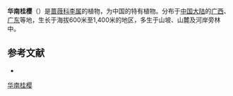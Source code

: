 {{Speciesbox
| genus = Prunus
| species = fordiana
| authority = Dunn
| synonyms = *''Lauro-cerasus fordiana'' <small>(Dunn) T.T.Yu & L.T.Lu</small>
*''Lauro-cerasus fordiana'' <small>(Dunn) Browicz</small>
}}

'''华南桂樱'''（{{lang-xm|Prunus fordiana}}）是[[蔷薇科|蔷薇科]][[李属|李属]]的植物，为中国的特有植物。分布于[[中国大陆|中国大陆]]的[[广西|广西]]、[[广东|广东]]等地，生长于海拔600米至1,400米的地区，多生于山坡、山麓及河岸旁林中。

== 参考文献 ==
<div class="references-small">
* {{cite web| url =http://www.bioinfo.cn/db05/KmzwSpecies.php?action=view&id=19076| title =华南桂樱| work =《中国高等植物数据库全库》| publisher =中国科学院微生物研究所| author =昆明植物研究所| accessdate =2009-02-25| deadurl =yes| archiveurl =https://web.archive.org/web/20160305102243/http://www.bioinfo.cn/db05/KmzwSpecies.php?action=view&id=19076| archivedate =2016-03-05}}
</div>
{{Taxonbar|from=Q17234760}}

[[Category:桂樱属|华南桂樱]]


{{植物小作品}}